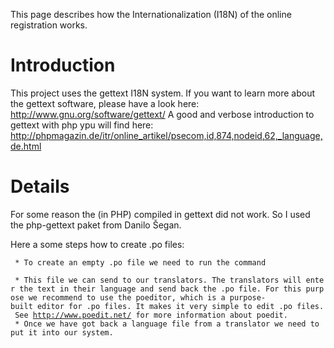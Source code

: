 This page describes how the Internationalization (I18N) of the online registration works.

= Introduction =

This project uses the gettext I18N system. If you want to learn more about the gettext software, please have a look here: http://www.gnu.org/software/gettext/
A good and verbose introduction to gettext with php ypu will find here:
http://phpmagazin.de/itr/online_artikel/psecom,id,874,nodeid,62,_language,de.html

= Details =

For some reason the (in PHP) compiled in gettext did not work. So I used the php-gettext paket from Danilo Šegan.

Here a some steps how to create .po files:
  * To create an empty .po file we need to run the command 
{{{xgettext -L PHP --keyword='T_' *.php}}}
  * This file we can send to our translators. The translators will enter the text in their language and send back the .po file. For this purpose we recommend to use the poeditor, which is a purpose-built editor for .po files. It makes it very simple to edit .po files. See http://www.poedit.net/ for more information about poedit.
  * Once we have got back a language file from a translator we need to put it into our system.